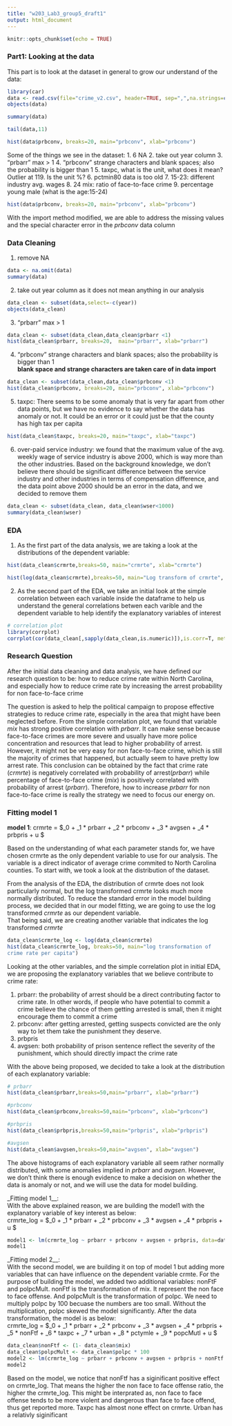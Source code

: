 ```yaml
---
title: "w203_Lab3_group5_draft1"
output: html_document
---
```


```r
knitr::opts_chunk$set(echo = TRUE)
```

### Part1: Looking at the data

This part is to look at the dataset in general to grow our understand of the data:

```r
library(car)
data <- read.csv(file="crime_v2.csv", header=TRUE, sep=",",na.strings=c("`","","NA"))
objects(data)

```

```r
summary(data)
```

```r
tail(data,11)
```

```r
hist(data$prbconv, breaks=20, main="prbconv", xlab="prbconv")
```

Some of the things we see in the dataset:
1. 6 NA
2. take out year column
3. "prbarr" max > 1
4. "prbconv" strange characters and blank spaces; also the probability is bigger than 1
5. taxpc, what is the unit, what does it mean? Outlier at 119. Is the unit %?
6. pctmin80 data is too old
7. 15-23: different industry avg. wages
8. 24 mix: ratio of face-to-face crime
9. percentage young male (what is the age:15-24)

```r
hist(data$prbconv, breaks=20, main="prbconv", xlab="prbconv")
```
With the import method modified, we are able to address the missing values and the special character error in the $prbconv$ data column

### Data Cleaning
1. remove NA
```r
data <- na.omit(data)
summary(data)
```
2. take out year column as it does not mean anything in our analysis
```r
data_clean <- subset(data,select=-c(year))
objects(data_clean)
```
3. "prbarr" max > 1
```r
data_clean <- subset(data_clean,data_clean$prbarr <1)
hist(data_clean$prbarr, breaks=20,  main="prbarr", xlab="prbarr")
```
4. "prbconv" strange characters and blank spaces; also the probability is bigger than 1 <br>
__blank space and strange characters are taken care of in data import__
```r
data_clean <- subset(data_clean,data_clean$prbconv <1)
hist(data_clean$prbconv, breaks=20, main="prbconv", xlab="prbconv")
```
5. taxpc: There seems to be some anomaly that is very far apart from other data points, but we have no evidence to say whether the data has anomaly or not. It could be an error or it could just be that the county has high tax per capita
```r
hist(data_clean$taxpc, breaks=20, main="taxpc", xlab="taxpc")
```
6. over-paid service industry: we found that the maximum value of the avg. weekly wage of service industry is above 2000, which is way more than the other industries. Based on the background knowledge, we don't believe there should be significant difference between the service industry and other industries in terms of compensation difference, and the data point above 2000 should be an error in the data, and we decided to remove them

```r
data_clean <- subset(data_clean, data_clean$wser<1000)
summary(data_clean$wser)
```

### EDA
1. As the first part of the data analysis, we are taking a look at the distributions of the dependent variable:

```r
hist(data_clean$crmrte,breaks=50, main="crmrte", xlab="crmrte")
```
```r
hist(log(data_clean$crmrte),breaks=50, main="Log transform of crmrte", xlab="Log of crmrte")
```
2. As the second part of the EDA, we take an initial look at the simple correlation between each variable inside the dataframe to help us understand the general correlations betwen each varible and the dependent variable to help identify the explanatory variables of interest
```r
# correlation plot
library(corrplot)
corrplot(cor(data_clean[,sapply(data_clean,is.numeric)]),is.corr=T, method = "circle", type='upper',main = "Correlation Plot", tl.cex=0.8)
```

### Research Question
After the initial data cleaning and data analysis, we have defined our research question to be: how to reduce crime rate within North Carolina, and especially how to reduce crime rate by increasing the arrest probability for non face-to-face crime

The question is asked to help the political campaign to propose effective strategies to reduce crime rate, especially in the area that might have been neglected before. From the simple correlation plot, we found that variable $mix$ has strong positive correlation with $prbarr$. It can make sense because face-to-face crimes are more severe and usually have more police concentration and resources that lead to higher probability of arrest. However, it might not be very easy for non face-to-face crime, which is still the majority of crimes that happened, but actually seem to have pretty low arrest rate. This conclusion can be obtained by the fact that crime rate ($crmrte$) is negatively correlated with probability of arrest($prbarr$) while percentage of face-to-face crime ($mix$) is positively correlated with probability of arrest ($prbarr$). Therefore, how to increase $prbarr$ for non face-to-face crime is really the strategy we need to focus our energy on.

### Fitting model 1
__model 1__: crmrte = $\beta_0 + \beta_1 * prbarr + \beta_2 * prbconv + \beta_3 * avgsen + \beta_4 * prbpris + u $ <br>

Based on the understanding of what each parameter stands for, we have chosen crmrte as the only dependent variable to use for our analysis. The variable is a direct indicator of average crime commited to North Carolina counties. To start with, we took a look at the distribution of the dataset.<br>

From the analysis of the EDA, the distribution of crmrte does not look particularly normal, but the log transformed crmrte looks much more normally distributed. To reduce the standard error in the model building process, we decided that in our model fitting, we are going to use the log transformed $crmrte$ as our dependent variable. <br>
That being said, we are creating another variable that indicates the log transformed $crmrte$
```r
data_clean$crmrte_log <- log(data_clean$crmrte)
hist(data_clean$crmrte_log, breaks=50, main="log transformation of 
crime rate per capita")
```
Looking at the other variables, and the simple correlation plot in initial EDA, we are proposing the explanatory variables that we believe contribute to crime rate: <br>

1. prbarr: the probability of arrest should be a direct contributing factor to crime rate. In other words, if people who have potential to commit a crime believe the chance of them getting arrested is small, then it might encourage them to commit a crime
2. prbconv: after getting arrested, getting suspects convicted are the only way to let them take the punishment they deserve.
3. prbpris
4. avgsen: both probability of prison sentence reflect the severity of the punishment, which should directly impact the crime rate

With the above being proposed, we decided to take a look at the distribution of each explanatory variable:

```r
# prbarr
hist(data_clean$prbarr,breaks=50,main="prbarr", xlab="prbarr")
```
```r
#prbconv
hist(data_clean$prbconv,breaks=50,main="prbconv", xlab="prbconv")
```
```r
#prbpris
hist(data_clean$prbpris,breaks=50,main="prbpris", xlab="prbpris")
```
```r
#avgsen
hist(data_clean$avgsen,breaks=50,main="avgsen", xlab="avgsen")

```
The above histograms of each explanatory variable all seem rather normally distributed, with some anomalies implied in $prbarr$ and $avgsen$. However, we don't think there is enough evidence to make a decision on whether the data is anomaly or not, and we will use the data for model building.

_Fitting model 1__:<br>
With the above explained reason, we are building the model1 with the explanatory variable of key interest as below:<br>
crmrte_log = $\beta_0 + \beta_1 * prbarr + \beta_2 * prbconv + \beta_3 * avgsen + \beta_4 * prbpris + u $ 

```r
model1 <- lm(crmrte_log ~ prbarr + prbconv + avgsen + prbpris, data=data_clean)
model1
```

_Fitting model 2__:<br>
With the second model, we are building it on top of model 1 but adding more variables that can have influence on the dependent variable crmte. For the purpose of building the model, we added two additional variables: nonFtF and polpcMult. nonFtf is the transformation of mix. It represent the non face to face offense. And polpcMult is the transformation of polpc. We need to multiply polpc by 100 becuase the numbers are too small. Without the multiplication, polpc skewed the model significantly. After the data transformation, the model is as below: <br>
crmrte_log = $\beta_0 + \beta_1 * prbarr + \beta_2 * prbconv + \beta_3 * avgsen + \beta_4 * prbpris + \beta_5 * nonFtf + \beta_6 * taxpc + \beta_7 * urban + \beta_8 * pctymle + \beta_9 * popcMutl + u $ 

```r
data_clean$nonFtf <- (1- data_clean$mix)
data_clean$polpcMult <- data_clean$polpc * 100
model2 <- lm(crmrte_log ~ prbarr + prbconv + avgsen + prbpris + nonFtf + taxpc + urban + pctymle + polpcMult, data=data_clean)
model2
```

Based on the model, we notice that nonFtf has a siginificant positive effect on crmrte_log. That means the higher the non face to face offense ratio, the higher the crmrte_log. This might be interprated as, non face to face offense tends to be more violent and dangerous than face to face offend, thus get reported more. Taxpc has almost none effect on crmrte. Urban has a relativly siginificant  









